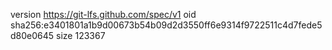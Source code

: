version https://git-lfs.github.com/spec/v1
oid sha256:e3401801a1b9d00673b54b09d2d3550ff6e9314f9722511c4d7fede5d80e0645
size 123367
